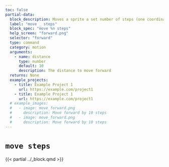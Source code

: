 ```yaml
---
toc: false
partial-data:
  block_description: Moves a sprite a set number of steps (one coordinate) in whichever direction the sprite is facing
  label: "move _ steps"
  block_spec: "move %n steps"
  help_screen: "forward.png"
  selector: "forward"
  type: command
  category: motion
  arguments:
    - name: distance
      type: number
      default: 10
      description: The distance to move forward
  returns: None
  example_projects:
    - title: Example Project 1
      url: https://example.com/project1
    - title: Example Project 1
      url: https://example.com/project1
  # example_images:
  #   - image: move_forward.png
  #     description: Move forward by 10 steps
  #   - image: move_forward.png
  #     description: Move forward by 10 steps
---
```


# `move steps` { .unnumbered }

{{< partial ../_block.qmd >}}
